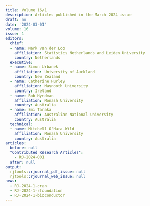 ```yaml
---
title: Volume 16/1
description: Articles published in the March 2024 issue
draft: no
date: '2024-03-01'
volume: 16
issue: 1
editors:
  chief:
  - name: Mark van der Loo
    affiliation: Statistics Netherlands and Leiden University
    country: Netherlands
  executive:
  - name: Simon Urbanek
    affiliation: University of Auckland
    country: New Zealand
  - name: Catherine Hurley
    affiliation: Maynooth University
    country: Ireland
  - name: Rob Hyndman
    affiliation: Monash University
    country: Australia
  - name: Emi Tanaka
    affiliation: Australian National University
    country: Australia
  technical:
  - name: Mitchell O'Hara-Wild
    affiliation: Monash University
    country: Australia
articles:
  before: null
  "Contributed Research Articles":
    - RJ-2024-001
  after: null
output:
  rjtools::rjournal_pdf_issue: null
  rjtools::rjournal_web_issue: null
news:
  - RJ-2024-1-cran
  - RJ-2024-1-rfoundation
  - RJ-2024-1-bioconductor
---
```


&nbsp;
